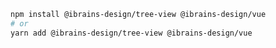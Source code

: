 ```bash
npm install @ibrains-design/tree-view @ibrains-design/vue
# or
yarn add @ibrains-design/tree-view @ibrains-design/vue
```
